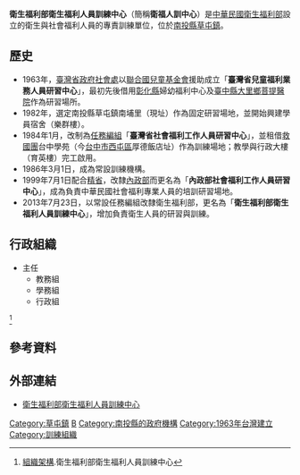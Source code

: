 {{中華民國政府部門基礎資訊
|部門名稱       = 衛生福利部衛生福利人員訓練中心
|外文名稱       = Health & Welfare Workers Training Center, MOHW
|外文語言       = 英語
|部門標誌       = ROC Ministry of Health and Welfare Seal.svg
|代表圖像       = 
|代表圖像名稱   = 
|首長職銜       = 主任
|首長姓名       = 
|副首長職銜     = 
|副首長姓名     = 
|任命者姓名     = 衛生福利部部長
|成立日期       = 1963年
|前身機關       = 內政部社會福利工作人員研習中心
|所屬部門       = [[中華民國衛生福利部|中華民國衛生福利部]]
|組織編制       = 
|授權法源       = 衛生福利部衛生福利人員訓練中心設置要點
|員額任期       = 
|員額           = 
|年度預算額     = 
|地址           = [[南投縣|南投縣]][[草屯鎮|草屯鎮]]南埔里南坪路528號
|電話           = +886 049 255-2311<br>+886 049 255-2312
|網站           = [http://www.hwwtc.mohw.gov.tw www.hwwtc.mohw.gov.tw]
|備註           = 
}}
'''衛生福利部衛生福利人員訓練中心'''（簡稱'''衛福人訓中心'''）是[[中華民國衛生福利部|中華民國衛生福利部]]設立的衛生與社會福利人員的專責訓練單位，位於[[南投縣|南投縣]][[草屯鎮|草屯鎮]]。

== 歷史 ==
*1963年，[[臺灣省政府社會處|臺灣省政府社會處]]以[[聯合國兒童基金會|聯合國兒童基金會]]援助成立「'''臺灣省兒童福利業務人員研習中心'''」，最初先後借用[[彰化縣|彰化縣]]婦幼福利中心及[[臺中縣|臺中縣]][[大里區|大里鄉]][[菩提醫院|菩提醫院]]作為研習場所。
*1982年，選定南投縣草屯鎮南埔里（現址）作為固定研習場地，並開始興建學員宿舍（樂群樓）。
*1984年1月，改制為[[任務編組|任務編組]]「'''臺灣省社會福利工作人員研習中心'''」，並租借[[救國團|救國團]]台中學苑（今[[台中市|台中市]][[西屯區|西屯區]]厚德飯店址）作為訓練場地；教學與行政大樓（育英樓）完工啟用。
*1986年3月1日，成為常設訓練機構。
*1999年7月1日配合[[精省|精省]]，改隸[[中華民國內政部|內政部]]而更名為「'''內政部社會福利工作人員研習中心'''」，成為負責中華民國社會福利專業人員的培訓研習場地。
*2013年7月23日，以常設任務編組改隸衛生福利部，更名為「'''衛生福利部衛生福利人員訓練中心'''」，增加負責衛生人員的研習與訓練。

== 行政組織 ==
*主任
**教務組
**學務組
**行政組
<ref>[https://www.hwwtc.mohw.gov.tw/newweb/center_3.php 組織架構].衛生福利部衛生福利人員訓練中心</ref>

== 參考資料 ==
{{reflist}}

== 外部連結 ==
* [http://www.hwwtc.mohw.gov.tw 衛生福利部衛生福利人員訓練中心] {{Wayback|url=http://www.hwwtc.mohw.gov.tw/ |date=20170601071412 }}{{zh-tw}}{{en}}

{{中華民國衛生福利部所屬機關}}
{{衛生福利部附屬醫療及社會福利機構}}

[[Category:草屯鎮|Category:草屯鎮]]
[[Category:中華民國衛生福利部|B]]
[[Category:南投縣的政府機構|Category:南投縣的政府機構]]
[[Category:1963年台灣建立|Category:1963年台灣建立]]
[[Category:訓練組織|Category:訓練組織]]